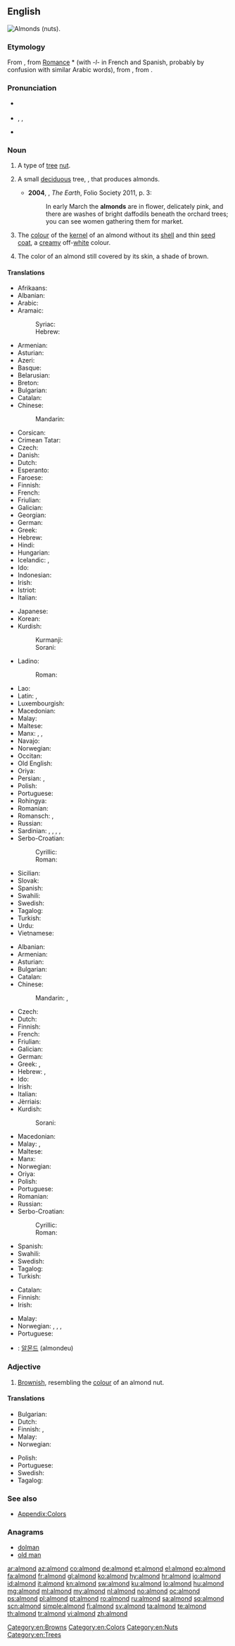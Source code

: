 ==English==

[[Image:Almonds.jpg|thumb|right|Almonds (nuts).]]
{{wikipedia}}
{{wikispecies|Prunus dulcis}}

===Etymology===
From {{etyl|fro|en}} {{term|almande|lang=fro}}, from [[Romance]] *{{term||amendla}} (with ''-l-'' in French and Spanish, probably by confusion with similar Arabic words), from {{etyl|la|en}} {{term|amygdala|lang=la}}, from {{etyl|grc|en}} {{term|ἀμυγδάλη|sc=polytonic|lang=grc|tr=amugdala}}.

===Pronunciation===
* {{a|UK}} {{IPA|/ˈɑːmənd/}}
* {{a|US}} {{IPA|/ˈɑmənd/}}, {{IPA|/ˈɑlmənd/}}, {{IPA|/æmənd/}}
* {{audio|en-us-almond.ogg|Audio (US)|lang=en}}

===Noun===
{{en-noun|~}}

# {{context|countable|lang=en}} A type of [[tree]] [[nut]].
# {{context|countable|lang=en}} A small [[deciduous]] tree, {{taxlink|Prunus dulcis|species|noshow=1}}, that produces almonds.
#* '''2004''', {{w|Richard Fortey}}, ''The Earth'', Folio Society 2011, p. 3:
#*: In early March the '''almonds''' are in flower, delicately pink, and there are washes of bright daffodils beneath the orchard trees; you can see women gathering them for market.
# {{context|uncountable|lang=en}} The [[colour]] of the [[kernel]] of an almond without its [[shell]] and thin [[seed coat]], a [[creamy]] off-[[white]] colour.
#: {{color panel|almond|FFEBCD}}<!--this is the hex tripled used for the X11 BlanchedAlmond color-->
# {{context|uncountable|lang=en}} The color of an almond still covered by its skin, a shade of brown.
#: {{color panel|almond|A67B5B}}

====Translations====
{{trans-top|nut}}
* Afrikaans: {{t|af|amandel}}
* Albanian: {{t+|sq|bajame}}
* Arabic: {{t|ar|لوز|tr=lauz|m}}
* Aramaic:
*: Syriac: {{t|arc|ܠܘܙܐ|tr=lūzā, lūzo|c}}
*: Hebrew: {{t|arc|לוזא|tr=lūzā, lūzo|c}}
* Armenian: {{t|hy|նուշ}}
* Asturian: {{t|ast|almendra|f}}
* Azeri: {{t+|az|badam}}
* Basque: {{t+|eu|almendra}}
* Belarusian: {{t|be|міндаль|m}}
* Breton: {{t+|br|alamandez|p}}
* Bulgarian: {{t+|bg|бадем}}
* Catalan: {{t|ca|ametlla|f}}
* Chinese:
*: Mandarin: {{t+|cmn|扁桃|tr=biǎntáo}}
* Corsican: {{t+|co|amandula|f}}
* Crimean Tatar: {{t|crh|badem}}
* Czech: {{t+|cs|mandle|f}}
* Danish: {{t+|da|mandel}}
* Dutch: {{t+|nl|amandel|f}}
* Esperanto: {{t+|eo|migdalo}}
* Faroese: {{t|fo|mandla|f}}
* Finnish: {{t+|fi|manteli}}
* French: {{t+|fr|amande|f}}
* Friulian: {{t|fur|mandule|f}}
* Galician: {{t+|gl|améndoa|f}}
* Georgian: {{t|ka|ნუში}}
* German: {{t+|de|Mandel|f}}
* Greek: {{t+|el|αμύγδαλο|n}}
* Hebrew: {{t+|he|שקד|tr=shaked|m}}
* Hindi: {{t|hi|बादाम|tr=bādām}}
* Hungarian: {{t+|hu|mandula}}
* Icelandic: {{t+|is|mandla|f}}, {{t|is|sætmandla|f}}
* Ido: {{t+|io|mandelo}}
* Indonesian: {{t|id|buah badam}}
* Irish: {{t|ga|almóinn|f}}
* Istriot: {{t|ist|manduleîna|f}}
* Italian: {{t+|it|mandorla|f}}
{{trans-mid}}
* Japanese: {{t+|ja|アーモンド|tr=āmondo}}
* Korean: {{t+|ko|아몬드|tr=amondeu}}
* Kurdish:
*: Kurmanji: {{t+|ku|bahîv}}
*: Sorani: {{t|ckb|بادەم|tr=badem|sc=ku-Arab}}
* Ladino:
*: Roman: {{t|lad|almendra|f}}
* Lao: {{t|lo|ແກ່ນອະມັນດ|tr=aekn a mand}}
* Latin: {{t|la|amygdalum}}, {{t|la|amygdala|f}}
* Luxembourgish: {{t|lb|Mandel|f}}
* Macedonian: {{t|mk|бадем|m}}
* Malay: {{t|ms|badam}}
* Maltese: {{t|mt|lewża|f}}
* Manx: {{t|gv|almon|m}}, {{t|gv|cro almon|m}}, {{t|gv|cro Greagagh|m}}
* Navajo: {{t|nv|neeshchʼííʼ hááheeshchiiʼí}}
* Norwegian: {{t|no|mandel|m}}
* Occitan: {{t+|oc|amètla|f}}
* Old English: {{t|ang|āmigdal}}
* Oriya: {{t|or|ପେସ୍ତାବାଦାମ|sc=Orya}}
* Persian: {{t+|fa|بادام|tr=bādām}}, {{t+|fa|لوز|tr=lowz|sc=fa-Arab}}
* Polish: {{t+|pl|migdał|m}}
* Portuguese: {{t+|pt|amêndoa|f}}
* Rohingya: {{t|rhg|badam}}
* Romanian: {{t+|ro|migdală|f}}
* Romansch: {{t|rm|mandel|m}}, {{t|rm|mandla|f}}
* Russian: {{t+|ru|минда́ль|m}}
* Sardinian: {{t|sc|méndhula|f}}, {{t|sc|méndua|f}}, {{t|sc|méndula|f}}, {{t|sc|ménnula|f}}, {{t|sc|míndula|f}} 
* Serbo-Croatian:
*: Cyrillic: {{t|sh|бадем|m}}
*: Roman: {{t|sh|badem|m}}
* Sicilian: {{t+|scn|mènnula|f}}
* Slovak: {{t|sk|mandľa|f}}
* Spanish: {{t+|es|almendra|f}}
* Swahili: {{t+|sw|lozi}}
* Swedish: {{t+|sv|mandel|c}}
* Tagalog: {{t+|tl|pili}}
* Turkish: {{t+|tr|badem}}
* Urdu: {{t|ur|بادام|tr=bādām}}
* Vietnamese: {{t|vi|hạnh nhân}}
{{trans-bottom}}

{{trans-top|tree}}
* Albanian: {{t+|sq|bajame}}
* Armenian: {{t|hy|նշենի}}
* Asturian: {{t|ast|almendral|m}}
* Bulgarian: {{t+|bg|бадем}}
* Catalan: {{t|ca|ametller|m}}
* Chinese:
*: Mandarin: {{t|cmn|扁桃樹}}, {{t|cmn|扁桃树|tr=biǎntáo shù}}
* Czech: {{t|cs|mandloň|f}}
* Dutch: {{t+|nl|amandelboom|m}}
* Finnish: {{t|fi|mantelipuu}}
* French: {{t+|fr|amandier|m}}
* Friulian: {{t|fur|mandolâr|m}}
* Galician: {{t+|gl|amendoeira|f}}
* German: {{t|de|Mandelbaum|m}}
* Greek: {{t+|el|αμυγδαλιά|f}}, {{t+|el|μυγδαλιά|f|sc=Grek}}
* Hebrew: {{t+|he|שקד|m|tr=shakéd}}, {{t|he|שקדיה|f|tr=shkediyá}}
* Ido: {{t+|io|mandeliero}}
* Irish: {{t|ga|crann almóinní|m}}
* Italian: {{t+|it|mandorlo|m}}
* Jèrriais: {{t|roa-jer|almandgi|m}}
* Kurdish:
*: Sorani: {{t|ckb|داری چوالا}}
{{trans-mid}}
* Macedonian: {{t|mk|бадем|m}}
* Malay: {{t|ms|pokok badam}}, {{t|ms|badam}}
* Maltese: {{t|mt|lewża|f}}
* Manx: {{t|gv|billey almon|m}}
* Norwegian: {{t|no|mandeltre|n}}
* Oriya: {{t|or|ପେସ୍ତାବାଦାମ}}
* Polish: {{t|pl|migdałowiec|m}}
* Portuguese: {{t+|pt|amendoeira|f}}
* Romanian: {{t+|ro|migdal|m}}
* Russian: {{t+|ru|минда́ль|m}}
* Serbo-Croatian:
*: Cyrillic: {{t|sh|бадем|m}}
*: Roman: {{t|sh|badem|m}}
* Spanish: {{t+|es|almendro|m}}
* Swahili: {{t|sw|mlozi}}
* Swedish: {{t|sv|mandelträd|n}}
* Tagalog: {{t|tl|almón}}
* Turkish: {{t+|tr|badem}}
{{trans-bottom}}

{{trans-top|colour}}
* Catalan: {{t|ca|ametlla|f}} {{qualifier|rare}}
* Finnish: {{t|fi|mantelinvalkoinen}}
* Irish: {{t|ga|dath na halmóinne|m}}
{{trans-mid}}
* Malay: {{t|ms|badam}}
* Norwegian: {{t|no|mandelfarga}}, {{t|no|mandelfarva}}, {{t|no|mandelfarget}}, {{t|no|mandelfarvet}}
* Portuguese: {{t+|pt|amêndoa}}
{{trans-bottom}}

{{checktrans-top}}
<!--Remove this section once all of the translations below have been moved into the tables above.-->
* {{ttbc|ko}}: [[알몬드]] (almondeu)
{{trans-bottom}}

===Adjective===
{{en-adj}}

# [[brownish|Brownish]], resembling the [[colour]] of an almond nut.

====Translations====
{{trans-top|resembling the colour of an almond nut}}
* Bulgarian: {{t|bg|бадемов}}
* Dutch: {{t|nl|amandelkleurig}}
* Finnish: {{t|fi|mantelinvärinen}}, {{t|fi|mantelinvalkoinen}}
* Malay: {{t|ms|badam}}
* Norwegian: {{t|no|mandelfarget}}
{{trans-mid}}
* Polish: {{t+|pl|migdałowy}}
* Portuguese: {{t|pt|amendoado}}
* Swedish: {{t|sv|mandelfärgad}}
* Tagalog: {{t+|tl|almon}}
{{trans-bottom}}

===See also===
* [[Appendix:Colors]]

===Anagrams===
* [[dolman#English|dolman]]
* [[old man#English|old man]]

[[Category:en:Browns]]
[[Category:en:Colors]]
[[Category:en:Nuts]]
[[Category:en:Trees]]

[[ar:almond]]
[[az:almond]]
[[co:almond]]
[[de:almond]]
[[et:almond]]
[[el:almond]]
[[eo:almond]]
[[fa:almond]]
[[fr:almond]]
[[gl:almond]]
[[ko:almond]]
[[hy:almond]]
[[hr:almond]]
[[io:almond]]
[[id:almond]]
[[it:almond]]
[[kn:almond]]
[[sw:almond]]
[[ku:almond]]
[[lo:almond]]
[[hu:almond]]
[[mg:almond]]
[[ml:almond]]
[[my:almond]]
[[nl:almond]]
[[no:almond]]
[[oc:almond]]
[[ps:almond]]
[[pl:almond]]
[[pt:almond]]
[[ro:almond]]
[[ru:almond]]
[[sa:almond]]
[[sq:almond]]
[[scn:almond]]
[[simple:almond]]
[[fi:almond]]
[[sv:almond]]
[[ta:almond]]
[[te:almond]]
[[th:almond]]
[[tr:almond]]
[[vi:almond]]
[[zh:almond]]